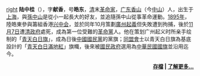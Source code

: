 [[檔案:Lu_Hao-tung.jpg|right]]
'''陆中桂'''（{{bd|1868年|9月30日|1895年|11月7日|catIdx=L陆}}），字'''献香'''，号'''皓东'''，[[清|清]]末[[革命家|革命家]]，[[广东|广东]][[香山縣|香山]]（今[[中山市|中山]]）人，出生于[[上海|上海]]，與[[孫中山|孫中山]]是從小一起長大的好友，並追隨孫中山從事革命運動。[[1895年|1895年]]，陸皓東參與籌組香港[[兴中会|兴中会]]，並於同年10月策劃[[乙未廣州起義|廣州起義]]但失敗遭到拘捕，後於[[11月7日|11月7日]]遭[[清朝|清政府]]處死，成為第一位受難的[[革命黨|革命黨]]人。他在策划广州起义时所亲手绘制的「[[青天白日旗|青天白日旗]]」，成為日後[[中國國民黨|中國國民黨]]的黨旗；[[中国同盟会|同盟會]]士以青天白日旗為基底設計的「[[中华民国国旗|青天白日滿地紅]]」旗幟，後來被[[國民政府|國民政府]]選用為[[中華民國國旗|中華民國國旗]]並沿用迄今。

<div align="right">'''[[Portal:中華民國/人物專欄/存檔|存檔]] | [[陆皓东|了解更多...]]'''</div>